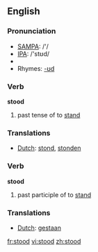 ==English==

{{rank|poor|present|water|260|stood|large|within|room}}

=== Pronunciation ===
*[[w:SAMPA|SAMPA]]: /'/
*[[w:IPA|IPA]]: /'stʊd/
*{{audio|en-us-stood.ogg|Audio (US)}}
*Rhymes: [[Rhymes:English:-ʊd|-ʊd]]

=== Verb ===
'''stood'''
# past tense of to [[stand]]

=== Translations ===
*[[Dutch]]: [[stond]], [[stonden]]

=== Verb ===
'''stood'''
# past participle of to [[stand]]

=== Translations ===
*[[Dutch]]: [[gestaan]]

[[fr:stood]]
[[vi:stood]]
[[zh:stood]]